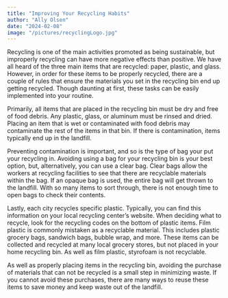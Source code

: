 ```yaml
---
title: "Improving Your Recycling Habits"
author: "Ally Olsen"
date: "2024-02-08"
image: "/pictures/recyclingLogo.jpg"
---
```


Recycling is one of the main activities promoted as being sustainable, but improperly recycling can have more negative effects than positive. We have all heard of the three main items that are recycled: paper, plastic, and glass. However, in order for these items to be properly recycled, there are a couple of rules that ensure the materials you set in the recycling bin end up getting recycled. Though daunting at first, these tasks can be easily implemented into your routine.

Primarily, all items that are placed in the recycling bin must be dry and free of food debris. Any plastic, glass, or aluminum must be rinsed and dried. Placing an item that is wet or contaminated with food debris may contaminate the rest of the items in that bin. If there is contamination, items typically end up in the landfill.

Preventing contamination is important, and so is the type of bag your put your recycling in. Avoiding using a bag for your recycling bin is your best option, but, alternatively, you can use a clear bag. Clear bags allow the workers at recycling facilities to see that there are recyclable materials within the bag. If an opaque bag is used, the entire bag will get thrown to the landfill. With so many items to sort through, there is not enough time to open bags to check their contents.

Lastly, each city recycles specific plastic. Typically, you can find this information on your local recycling center's website. When deciding what to recycle, look for the recycling codes on the bottom of plastic items. Film plastic is commonly mistaken as a recyclable material. This includes plastic grocery bags, sandwich bags, bubble wrap, and more. These items can be collected and recycled at many local grocery stores, but not placed in your home recycling bin. As well as film plastic, styrofoam is not recyclable.

As well as properly placing items in the recycling bin, avoiding the purchase of materials that can not be recycled is a small step in minimizing waste. If you cannot avoid these purchases, there are many ways to reuse these items to save money and keep waste out of the landfill.
